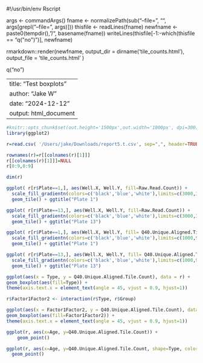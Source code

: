 #!/usr/bin/env Rscript

args <- commandArgs()
fname <- normalizePath(sub("--file=", "", args[grepl("--file=", args)]))
thisfile <- readLines(fname)
newfname <- paste0(tempdir(), "/", basename(fname))
writeLines(thisfile[-1:-which(thisfile == "q(\"no\")")], newfname)

rmarkdown::render(newfname, output_dir = dirname('tile_counts.html'), output_file = 'tile_counts.html' )

q("no")




---
title: "Test boxplots"
author: "Jake W"
date: "2024-12-12"
output: html_document
---




```r
#knitr::opts_chunk$set(out.height='1500px',out.width='1000px', dpi=300)
library(ggplot2)
```

```r
r=read.csv( '/Users/jake/Downloads/report5.t.csv', sep=",", header=TRUE )

rownames(r)=r[[colnames(r)[1]]]
r[[colnames(r)[1]]]=NULL
r[0:9,0:9]
```

```r
dim(r)
```



```r
ggplot( r[r$Plate==1,], aes(Well.X, Well.Y, fill=Raw.Read.Count)) + 
  scale_fill_gradientn(colors=c('black','blue','white'),limits=c(3000,3500000)) +
  geom_tile() + ggtitle("Plate 1")
```

```r
ggplot( r[r$Plate==13,], aes(Well.X, Well.Y, fill=Raw.Read.Count)) + 
  scale_fill_gradientn(colors=c('black','blue','white'),limits=c(3000,3500000)) +
  geom_tile() + ggtitle("Plate 13")
```


```r
ggplot( r[r$Plate==1,], aes(Well.X, Well.Y, fill= Q40.Unique.Aligned.Tile.Count)) + 
  scale_fill_gradientn(colors=c('black','blue','white'),limits=c(1000,95000)) +
  geom_tile() + ggtitle("Plate 1")
```


```r
ggplot( r[r$Plate==13,], aes(Well.X, Well.Y, fill= Q40.Unique.Aligned.Tile.Count)) + 
  scale_fill_gradientn(colors=c('black','blue','white'),limits=c(1000,95000)) +
  geom_tile() + ggtitle("Plate 13")

```


```r
ggplot(aes(x = Type, y = Q40.Unique.Aligned.Tile.Count), data = r) + 
geom_boxplot(aes(fill=Type)) +
theme(axis.text.x = element_text(angle = 45, vjust = 0.9, hjust=1))
```


```r
r$Factor1Factor2 <- interaction(r$Type, r$Group) 

ggplot(aes(x = Factor1Factor2, y = Q40.Unique.Aligned.Tile.Count), data = r) + 
geom_boxplot(aes(fill=Factor1Factor2)) +
theme(axis.text.x = element_text(angle = 45, vjust = 0.9, hjust=1))
```


```r

ggplot(r, aes(x=Age, y=Q40.Unique.Aligned.Tile.Count)) + 
    geom_point()
```


```r
ggplot(r, aes(x=Age, y=Q40.Unique.Aligned.Tile.Count, shape=Type, color=Group)) +
  geom_point()
```


